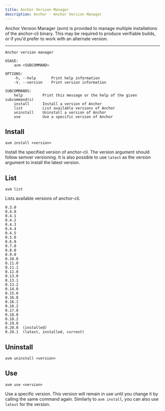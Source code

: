 ```yaml
---
title: Anchor Version Manager
description: Anchor - Anchor Version Manager
---
```


Anchor Version Manager (avm) is provided to manage multiple installations of the
anchor-cli binary. This may be required to produce verifiable builds, or if
you'd prefer to work with an alternate version.

---

```shell
Anchor version manager

USAGE:
    avm <SUBCOMMAND>

OPTIONS:
    -h, --help       Print help information
    -V, --version    Print version information

SUBCOMMANDS:
    help         Print this message or the help of the given subcommand(s)
    install      Install a version of Anchor
    list         List available versions of Anchor
    uninstall    Uninstall a version of Anchor
    use          Use a specific version of Anchor
```

## Install

```shell
avm install <version>
```

Install the specified version of anchor-cli. The version argument should follow
semver versioning. It is also possible to use `latest` as the version argument
to install the latest version.

## List

```shell
avm list
```

Lists available versions of anchor-cli.

```shell
0.3.0
0.4.0
0.4.1
0.4.2
0.4.3
0.4.4
0.4.5
0.5.0
0.6.0
0.7.0
0.8.0
0.9.0
0.10.0
0.11.0
0.11.1
0.12.0
0.13.0
0.13.1
0.13.2
0.14.0
0.15.0
0.16.0
0.16.1
0.16.2
0.17.0
0.18.0
0.18.2
0.19.0
0.20.0  (installed)
0.20.1  (latest, installed, current)
```

## Uninstall

```shell
avm uninstall <version>
```

## Use

```shell
avm use <version>
```

Use a specific version. This version will remain in use until you change it by
calling the same command again. Similarly to `avm install`, you can also use
`latest` for the version.
